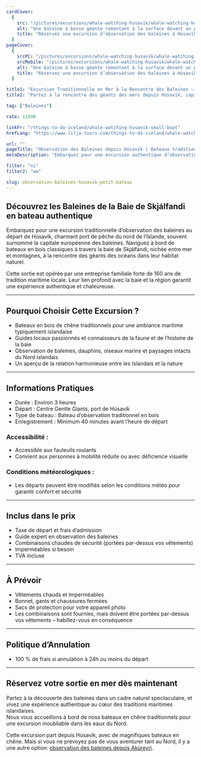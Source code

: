 ```yaml
---
cardCover:
  {
    src: "/pictures/excursions/whale-watching-husavik/whale-watching-husavik-card.webp",
    alt: "Une baleine à bosse géante remontant à la surface devant un petit bateau de pêche",
    title: "Réservez une excursion d’observation des baleines à Húsavík",
  }
pageCover:
  {
    srcPC: "/pictures/excursions/whale-watching-husavik/whale-watching-husavik-header-pc.webp",
    srcMobile: "/pictures/excursions/whale-watching-husavik/whale-watching-husavik-header-mobile.webp",
    alt: "Une baleine à bosse géante remontant à la surface devant un petit bateau de pêche",
    title: "Réservez une excursion d’observation des baleines à Húsavík",
  }

title1: "Excursion Traditionnelle en Mer à la Rencontre des Baleines – Bateaux en Chêne à Húsavík"
title2: "Partez à la rencontre des géants des mers depuis Húsavík, capitale islandaise de l’observation des baleines"

tag: ["Baleines"]

rate: 11990

linkFr: "/things-to-do-iceland/whale-watching-husavik-small-boat"
hrefLang: "https://www.lilja-tours.com/things-to-do-iceland/whale-watching-husavik-small-boat"

url: ""
pageTitle: "Observation des Baleines depuis Húsavík | Bateaux traditionnels en chêne"
metaDescription: "Embarquez pour une excursion authentique d’observation des baleines depuis Húsavík. Bateaux traditionnels, guides locaux et paysages majestueux de la baie de Skjálfandi."

filter: "ni"
filter2: "ww"

slug: observation-baleines-husavik-petit-bateau
---
```


## Découvrez les Baleines de la Baie de Skjálfandi en bateau authentique

Embarquez pour une excursion traditionnelle d’observation des baleines au départ de Húsavík, charmant port de pêche du nord de l’Islande, souvent surnommé la capitale européenne des baleines. Naviguez à bord de bateaux en bois classiques à travers la baie de Skjálfandi, nichée entre mer et montagnes, à la rencontre des géants des océans dans leur habitat naturel.

Cette sortie est opérée par une entreprise familiale forte de 160 ans de tradition maritime locale. Leur lien profond avec la baie et la région garantit une expérience authentique et chaleureuse.

---

## Pourquoi Choisir Cette Excursion ?

- Bateaux en bois de chêne traditionnels pour une ambiance maritime typiquement islandaise
- Guides locaux passionnés et connaisseurs de la faune et de l’histoire de la baie
- Observation de baleines, dauphins, oiseaux marins et paysages intacts du Nord islandais
- Un aperçu de la relation harmonieuse entre les Islandais et la nature

---

## Informations Pratiques

- Durée : Environ 3 heures
- Départ : Centre Gentle Giants, port de Húsavík
- Type de bateau : Bateau d’observation traditionnel en bois
- Enregistrement : Minimum 40 minutes avant l’heure de départ

### Accessibilité :

- Accessible aux fauteuils roulants
- Convient aux personnes à mobilité réduite ou avec déficience visuelle

### Conditions météorologiques :

- Les départs peuvent être modifiés selon les conditions météo pour garantir confort et sécurité

---

## Inclus dans le prix

- Taxe de départ et frais d’admission
- Guide expert en observation des baleines
- Combinaisons chaudes de sécurité (portées par-dessus vos vêtements)
- Imperméables si besoin
- TVA incluse

---

## À Prévoir

- Vêtements chauds et imperméables
- Bonnet, gants et chaussures fermées
- Sacs de protection pour votre appareil photo
- Les combinaisons sont fournies, mais doivent être portées par-dessus vos vêtements – habillez-vous en conséquence

---

## Politique d’Annulation

- 100 % de frais si annulation à 24h ou moins du départ

---

## Réservez votre sortie en mer dès maintenant

Partez à la découverte des baleines dans un cadre naturel spectaculaire, et vivez une expérience authentique au cœur des traditions maritimes islandaises.  
Nous vous accueillons à bord de noss bateaux en chêne traditionnels pour une excursion inoubliable dans les eaux du Nord.

<script
  type="text/javascript"
  src="https://widgets.bokun.io/assets/javascripts/apps/build/BokunWidgetsLoader.js?bookingChannelUUID=97236c68-b945-4a96-8587-660bdc4c45fd"
  async
></script>

<div
  class="bokunWidget"
  data-src="https://widgets.bokun.io/online-sales/97236c68-b945-4a96-8587-660bdc4c45fd/experience-calendar/575"
></div>

Cette excursion part depuis Húsavík, avec de magnifiques bateaux en chêne. Mais si vous ne prévoyez pas de vous aventurer tant au Nord, il y a une autre option: <a href="/fr/a-faire-en-islande/observation-baleines-akureyri/" title="Whale watching from Akureyri">observation des baleines depuis Akúreyri</a>.

